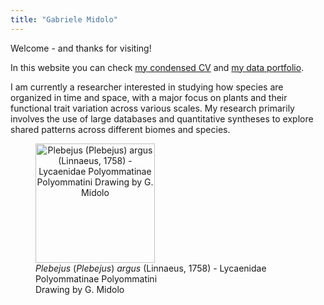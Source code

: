 ```yaml
---
title: "Gabriele Midolo"
---
```


Welcome - and thanks for visiting!

In this website you can check [my condensed CV](/cv.html) and [my data portfolio](/projects.html).

I am currently a researcher interested in studying how species are organized in time and space, with a major focus on plants and their functional trait variation across various scales. My research primarily involves the use of large databases and quantitative syntheses to explore shared patterns across different biomes and species.

![*Plebejus* (*Plebejus*) *argus* (Linnaeus, 1758) - Lycaenidae Polyommatinae Polyommatini\
Drawing by G. Midolo](imgs/butvec.svg){style="text-align: center;" fig-align="center" width="191"}

\
